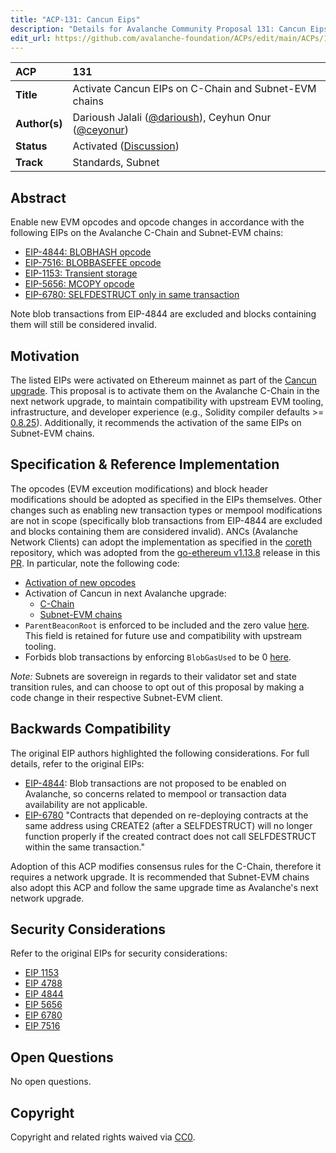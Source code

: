 ```yaml
---
title: "ACP-131: Cancun Eips"
description: "Details for Avalanche Community Proposal 131: Cancun Eips"
edit_url: https://github.com/avalanche-foundation/ACPs/edit/main/ACPs/131-cancun-eips/README.md
---
```


| ACP | 131 |
| :--- | :--- |
| **Title** | Activate Cancun EIPs on C-Chain and Subnet-EVM chains |
| **Author(s)** | Darioush Jalali ([@darioush](https://github.com/darioush)), Ceyhun Onur ([@ceyonur](https://github.com/ceyonur)) |
| **Status** | Activated ([Discussion](https://github.com/avalanche-foundation/ACPs/discussions/139)) |
| **Track** | Standards, Subnet |

## Abstract

Enable new EVM opcodes and opcode changes in accordance with the following EIPs on the Avalanche C-Chain and Subnet-EVM chains:
- [EIP-4844: BLOBHASH opcode](https://eips.ethereum.org/EIPS/eip-4844)
- [EIP-7516: BLOBBASEFEE opcode](https://eips.ethereum.org/EIPS/eip-7516)
- [EIP-1153: Transient storage](https://eips.ethereum.org/EIPS/eip-1153)
- [EIP-5656: MCOPY opcode](https://eips.ethereum.org/EIPS/eip-5656)
- [EIP-6780: SELFDESTRUCT only in same transaction](https://eips.ethereum.org/EIPS/eip-6780)

Note blob transactions from EIP-4844 are excluded and blocks containing them will still be considered invalid.

## Motivation

The listed EIPs were activated on Ethereum mainnet as part of the [Cancun upgrade](https://github.com/ethereum/execution-specs/blob/master/network-upgrades/mainnet-upgrades/cancun.md#included-eips). This proposal is to activate them on the Avalanche C-Chain in the next network upgrade, to maintain compatibility with upstream EVM tooling, infrastructure, and developer experience (e.g., Solidity compiler defaults &gt;= [0.8.25](https://github.com/ethereum/solidity/releases/tag/v0.8.25)). Additionally, it recommends the activation of the same EIPs on Subnet-EVM chains.

## Specification & Reference Implementation

The opcodes (EVM exceution modifications) and block header modifications should be adopted as specified in the EIPs themselves. Other changes such as enabling new transaction types or mempool modifications are not in scope (specifically blob transactions from EIP-4844 are excluded and blocks containing them are considered invalid). ANCs (Avalanche Network Clients) can adopt the implementation as specified in the [coreth](https://github.com/ava-labs/coreth) repository, which was adopted from the [go-ethereum v1.13.8](https://github.com/ethereum/go-ethereum/releases/tag/v1.13.8) release in this [PR](https://github.com/ava-labs/coreth/pull/550). In particular, note the following code:

- [Activation of new opcodes](https://github.com/ava-labs/coreth/blob/7b875dc21772c1bb9e9de5bc2b31e88c53055e26/core/vm/jump_table.go#L93)
- Activation of Cancun in next Avalanche upgrade:
  - [C-Chain](https://github.com/ava-labs/coreth/pull/610)
  - [Subnet-EVM chains](https://github.com/ava-labs/subnet-evm/blob/fa909031ed148484c5072d949c5ed73d915ce1ed/params/config_extra.go#L186)
- `ParentBeaconRoot` is enforced to be included and the zero value [here](https://github.com/ava-labs/coreth/blob/7b875dc21772c1bb9e9de5bc2b31e88c53055e26/plugin/evm/block_verification.go#L287-L288). This field is retained for future use and compatibility with upstream tooling.
- Forbids blob transactions by enforcing `BlobGasUsed` to be 0 [here](https://github.com/ava-labs/coreth/pull/611/files#diff-532a2c6a5365d863807de5b435d8d6475552904679fd611b1b4b10d3bf4f5010R267).

_Note:_ Subnets are sovereign in regards to their validator set and state transition rules, and can choose to opt out of this proposal by making a code change in their respective Subnet-EVM client.

## Backwards Compatibility

The original EIP authors highlighted the following considerations. For full details, refer to the original EIPs:

- [EIP-4844](https://eips.ethereum.org/EIPS/eip-4844#backwards-compatibility): Blob transactions are not proposed to be enabled on Avalanche, so concerns related to mempool or transaction data availability are not applicable.
- [EIP-6780](https://eips.ethereum.org/EIPS/eip-6780#backwards-compatibility) "Contracts that depended on re-deploying contracts at the same address using CREATE2 (after a SELFDESTRUCT) will no longer function properly if the created contract does not call SELFDESTRUCT within the same transaction."

Adoption of this ACP modifies consensus rules for the C-Chain, therefore it requires a network upgrade. It is recommended that Subnet-EVM chains also adopt this ACP and follow the same upgrade time as Avalanche's next network upgrade.

## Security Considerations

Refer to the original EIPs for security considerations:
- [EIP 1153](https://eips.ethereum.org/EIPS/eip-1153#security-considerations)
- [EIP 4788](https://eips.ethereum.org/EIPS/eip-4788#security-considerations)
- [EIP 4844](https://eips.ethereum.org/EIPS/eip-4844#security-considerations)
- [EIP 5656](https://eips.ethereum.org/EIPS/eip-5656#security-considerations)
- [EIP 6780](https://eips.ethereum.org/EIPS/eip-6780#security-considerations)
- [EIP 7516](https://eips.ethereum.org/EIPS/eip-7516#security-considerations)

## Open Questions

No open questions.

## Copyright

Copyright and related rights waived via [CC0](https://creativecommons.org/publicdomain/zero/1.0/).